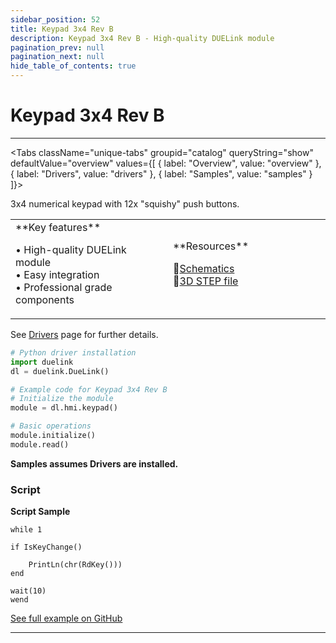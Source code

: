 ```yaml
---
sidebar_position: 52
title: Keypad 3x4 Rev B
description: Keypad 3x4 Rev B - High-quality DUELink module
pagination_prev: null
pagination_next: null
hide_table_of_contents: true
---
```



# Keypad 3x4 Rev B

<ImageSection 
  product="hikeypad3x4-b"
  tagline="3x4 Numerical Keypad"
/>

---

<Tabs className="unique-tabs" groupid="catalog" queryString="show" defaultValue="overview"
  values={[
    {
        label: "Overview",
        value: "overview"
    },
    {
        label: "Drivers",
        value: "drivers"
    },
    {
        label: "Samples",
        value: "samples"
    }
]}>

<TabItem value="overview">

3x4 numerical keypad with 12x "squishy" push buttons.

<table><td width='50%'>
**Key features**

• High-quality DUELink module<br/>
• Easy integration<br/>
• Professional grade components<br/>

</td><td width='50%'>
**Resources**
 
📄[Schematics](/sch/gdl-hikeypad3x4-b.pdf)<br/>
🔩[3D STEP file](/3d/gdl-hikeypad3x4-b.step)<br/>
</td></table>

</TabItem>

<TabItem value="drivers">

See [Drivers](../../engine/drivers) page for further details.

```python
# Python driver installation
import duelink
dl = duelink.DueLink()

# Example code for Keypad 3x4 Rev B
# Initialize the module
module = dl.hmi.keypad()

# Basic operations
module.initialize()
module.read()
```

</TabItem>

<TabItem value="samples">

**Samples assumes Drivers are installed.**

### Script

**Script Sample**

```basic
while 1 

if IsKeyChange()

    PrintLn(chr(RdKey()))
end

wait(10)
wend

```

[See full example on GitHub](https://github.com/ghi-electronics/duelink-website/tree/main/static/code/samples)

</TabItem>

</Tabs>

---

<OrderSection
    product="DUELink Keypad 3x4 B"
    partnumber="GDL-HIKEYPAD3X4-B"
    price="$19.99"
/>
